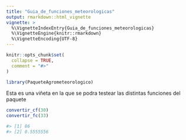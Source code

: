 ```yaml
---
title: "Guia_de_funciones_meteorologicas"
output: rmarkdown::html_vignette
vignette: >
  %\VignetteIndexEntry{Guia_de_funciones_meteorologicas}
  %\VignetteEngine{knitr::rmarkdown}
  %\VignetteEncoding{UTF-8}
---
```


```r
knitr::opts_chunk$set(
  collapse = TRUE,
  comment = "#>"
)
```

```r
library(PaqueteAgrometeorologico)
```

Esta es una viñeta en la que se podra testear las distintas funciones del paquete

```r
convertir_cf(30)
convertir_fc(33)

#> [1] 86
#> [2] 0.5555556
```






